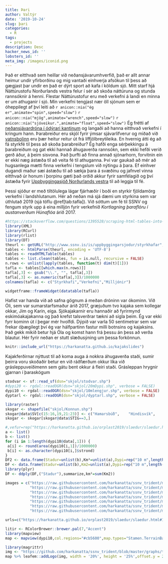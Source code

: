 ```yaml
---
title: Þari
author: Valtýr
date: '2019-10-24'
slug: þari
categories:
  - R
tags:
  - projects
description: Desc
hacker_news_id: ''
lobsters_id: ''
meta_img: /images/iconid.png
---
```


Það er eitthvað sem heillar við neðansjávarumhverfið, það er allt annar heimur undir yfirborðinu og mig vantaði einhverja afsökun til þess að gægjast þar undir en það er dýrt sport að kafa í köldum sjó. Mitt starf hjá Náttúrustofu Norðurlands vestra felur í sér að skoða náttúruna og stunda rannsóknir á henni. Flestar Náttúrustofur eru með verkefni á landi en minna er um athuganir í sjó. Mín verkefni tengjast nær öll sjónum sem er óheppilegt af því leiti að `r anicon::nia("ég er",animate="spin",speed="slow")` `r anicon::nia("mjög",animate="wrench",speed="slow")` `r anicon::nia("sjóveikur.",animate="float",speed="slow")` Ég frétti af [neðansjávardróna í ódýrari kantinum](https://www.sofarocean.com/products/trident) og langaði að hanna eitthvað verkefni í kringum hann. Þarabreiður eru skjól fyrir ýmsar sjávarlífverur og miðað við [vatnsbolinn](https://en.wikipedia.org/wiki/Water_column) eru þær heitur reitur út frá líffjölbreytileika. En hvernig átti ég að fá styrkfé til þess að skoða þarabreiður? Ég hafði enga sérþekkingu á þarabreiðum og gat ekki hannað áhugaverða rannsókn, sem ekki hefði verið gerð áður, á þeim sisvona. Það þurfti að finna annað sjónarhorn, forvitnin ein er ekki næg ástæða til að veita fé til athuganna. Því var gaukað að mér að hugsanlega mætti finna verkefni í tengslum við nýtingu á þara. Ef einhver dugandi maður sæi ástæðu til að sækja þara á svæðinu og jafnvel vinna eitthvað úr honum í þorpinu gæti það orðið akkur fyrir samfélagið og því ástæða fyrir [Uppbyggingasjóð Norðurlands vestra](http://www.ssnv.is/is/uppbyggingarsjodur) til að leggja til fé. 

Þessi sjóður er með tiltölulega lágar fjárhæðir í boði en styrkir fjöldamörg verkefni í landshlutanum. Hér að neðan má sjá dæmi um styrkina sem var úthlutað 2019 (sjá töflu \@ref[tab:tafla]). Við sóttum um fé til SSNV og fengum styrk upp á eina milljón fyrir verkefnið *Kortlagning þaraflóru í austanverðum Húnaflóa* árið 2017. 

```r
#https://stackoverflow.com/questions/1395528/scraping-html-tables-into-r-data-frames-using-the-xml-package
library(XML)
library(RCurl)
library(rlist)
library(DT)
theurl <- getURL("http://www.ssnv.is/is/uppbyggingarsjodur/styrkhafar",.opts = list(ssl.verifypeer = FALSE) )
tables <- htmlParse(theurl, encoding = 'UTF-8')
tables <- readHTMLTable(tables)
tables <- list.clean(tables, fun = is.null, recursive = FALSE)
n.rows <- unlist(lapply(tables, function(t) dim(t)[1]))
tafla <- tables[[which.max(n.rows)]]
tafla[,3] <- gsub("\\.", "", tafla[,3])
tafla[,3] <- as.numeric(tafla[,3])/1000000
colnames(tafla) <- c("Styrkhafi","Verkefni","Milljónir")

widgetframe::frameWidget(datatable(tafla))
```

Hafist var handa við að safna gögnum á meðan dróninn var ókominn. Við Óli, sem var sumarstarfsmaður árið 2017, græjuðum tvo kajaka sem kollegar okkar, Jim og Karin, eiga. Sjókajakarnir eru hannaðir að fyrirmynd eskimóakajakanna og það krefst talsverðrar tækni að sigla þeim. Ég var ekki fyrr kominn út í þegar mér hvolfdi. Dýpið var varla 50 sentimetrar sem var frekar óþægilegt því ég var hálfpartinn fastur milli botnsins og kajaksins. Það gekk mikið betur hjá Óla og komst hann frá þessu án þess að verða blautur. Hér fyrir neðan er stutt slæðusýning um þessa forkönnun.

```r
knitr::include_url("https://harkanatta.github.io/kajakslides")
```

Kajakferðirnar nýttust til að koma auga á nokkra áhugaverða staði, sumir þeirra voru skoðaðir betur en við ráðfærðum okkur líka við grásleppuveiðimenn sem gátu bent okkur á fleiri staði. Grásleppan hrygnir gjarnan í þaraskógum 

```r

stodvar <- sf::read_sf(dsn="skjol/stodvar.shp")
#dypi20 <- rgdal::readOGR(dsn="skjol/20mDypi.shp", verbose = FALSE)
dypi10 <- rgdal::readOGR(dsn="skjol/10mlengjur.shp", verbose = FALSE)
dyptarl <- rgdal::readOGR(dsn="skjol/dyptarl.shp", verbose = FALSE)

library(raster)
skogar <- shapefile("skjol/Konnun.shp")
skogar@data$SV[c(15:16,19,21:23)] <- c("Hamarsbúð",    "Hindisvík",     "Finnsstaðanes",  "Bjargarbjörg",   "Kálfshamarsvík", "Sölvabakki")
skogar <- skogar[skogar@data$STIG==3,]

#,vefur=rep("https://harkanatta.github.io/orplast2019/slaedur/slaedur.html#1",length(skogar@data$SV)))
a <- list()
b <- list()
for (i in 1:length(dypi10@data[,1])) {
 a[i] <- round(area(dypi10[i,1])/1000000)
 b[i] <- as.character(dypi10[i,]$strond)
}
DF2 <- data.frame(Stadur=unlist(b),Km²=unlist(a),Dypi=rep("10 m",length(dypi10@data[,1])))
DF <- data.frame(Stadur=unlist(b),Km2=unlist(a),Dypi=rep("10 m",length(skogar@data$SV)))
library(plyr)
DF <- ddply(DF,("Stadur"),summarize,km²=sum(Km2))

images = c("https://raw.githubusercontent.com/harkanatta/ssnv_trident/master/skjol/skogar/sk6/hafnir.jpeg",
           "https://raw.githubusercontent.com/harkanatta/ssnv_trident/master/skjol/skogar/sk4/samsett.jpeg",
           "https://raw.githubusercontent.com/harkanatta/ssnv_trident/master/skjol/skogar/Finnssta%C3%B0anes/hrossa.jpeg",
           "https://raw.githubusercontent.com/harkanatta/ssnv_trident/master/skjol/skogar/sk1/stodvar/st1/sk1-st1B.jpg",
           "https://raw.githubusercontent.com/harkanatta/ssnv_trident/master/skjol/skogar/sk2/samsett.jpeg",
           "https://raw.githubusercontent.com/harkanatta/ssnv_trident/master/skjol/skogar/sk5/stodvar/st1/sk5-st1.jpg",
           "https://raw.githubusercontent.com/harkanatta/ssnv_trident/master/skjol/skogar/sk3/samsett.jpeg")

urls=c("https://harkanatta.github.io/orplast2019/slaedur/slaedur.html#1","https://harkanatta.github.io/orplast2019/slaedur/slaedur.html#3","https://harkanatta.github.io/orplast2019/slaedur/slaedur.html#18","https://harkanatta.github.io/orplast2019/slaedur/slaedur.html#21","https://harkanatta.github.io/orplast2019/slaedur/slaedur.html#11","https://harkanatta.github.io/orplast2019/slaedur/slaedur.html#20","https://harkanatta.github.io/orplast2019/slaedur/slaedur.html#7")

litir <- RColorBrewer::brewer.pal(7,"Accent")
library(mapview)     
map <- mapview(dypi10,col.regions="#cb5600",map.types="Stamen.TerrainBackground", legend = FALSE,popup=leafpop::popupTable(DF2))+mapview(stodvar, popup = popupImage(images,width="500"),legend=FALSE,col.regions=litir,cex=14)+mapview(skogar,popup=leafpop::popupTable(DF),label=skogar@data$SV,legend=FALSE)+mapview(dyptarl,lwd=0.3,legend=FALSE)

library(magrittr)
img <- "https://github.com/harkanatta/ssnv_trident/blob/master/graphs/tvologo.jpg?raw=true"
map %>% leafem::addLogo(img, width = '20%', height = '25%',offset.y = 20,offset.x = 80,alpha = 0.7) %>% leaflet.extras::addFullscreenControl(pseudoFullscreen = T)

```

